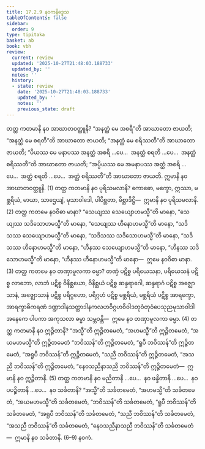 ```yaml
---
title: 17.2.9 နဝကနိဒ္ဒေသ
tableOfContents: false
sidebar:
  order: 9
type: tipitaka
basket: ab
book: vbh
review:
  current: review
  updated: '2025-10-27T21:48:03.188733'
  updated_by: ''
  notes: ''
  history:
  - state: review
    date: '2025-10-27T21:48:03.188733'
    updated_by: ''
    notes: ''
    previous_state: draft
---
```



<ReviewStatus review={frontmatter.review} showDetails={true} />

<HypothesisAnnotation frontmatter={frontmatter} />

<DynamicBreadcrumb />

<Division number="960" book="vbh" e="ch" v="30" p="403">

<Paragraph number="2915" book="vbh">
တတ္ထ ကတမာနိ နဝ အာဃာတဝတ္ထူနိ? “အနတ္ထံ မေ အစရီ”တိ အာဃာတော ဇာယတိ; “အနတ္ထံ မေ စရတီ”တိ အာဃာတော ဇာယတိ; “အနတ္ထံ မေ စရိဿတီ”တိ အာဃာတော ဇာယတိ; “ပိယဿ မေ မနာပဿ အနတ္ထံ အစရိ …ပေ…  အနတ္ထံ စရတိ …ပေ…  အနတ္ထံ စရိဿတီ”တိ အာဃာတော ဇာယတိ; “အပ္ပိယဿ မေ အမနာပဿ အတ္ထံ အစရိ …ပေ…  အတ္ထံ စရတိ …ပေ…  အတ္ထံ စရိဿတီ”တိ အာဃာတော ဇာယတိ. ဣမာနိ နဝ အာဃာတဝတ္ထူနိ. (1)
</Paragraph>

</Division>
<Division number="961" book="vbh" e="ch" v="30" p="404">

<Paragraph number="2916" book="vbh">
တတ္ထ ကတမာနိ နဝ ပုရိသမလာနိ? ကောဓော, မက္ခော, ဣဿာ, မစ္ဆရိယံ, မာယာ, သာဌေယျံ, မုသာဝါဒေါ, ပါပိစ္ဆတာ, မိစ္ဆာဒိဋ္ဌိ—  ဣမာနိ နဝ ပုရိသမလာနိ. (2)
</Paragraph>

</Division>
<Division number="962" book="vbh" e="ch" v="30" p="404">

<Paragraph number="2917" book="vbh">
တတ္ထ ကတမေ နဝဝိဓာ မာနာ? “သေယျဿ သေယျောဟမသ္မီ”တိ မာနော, “သေယျဿ သဒိသောဟမသ္မီ”တိ မာနော, “သေယျဿ ဟီနောဟမသ္မီ”တိ မာနော, “သဒိသဿ သေယျောဟမသ္မီ”တိ မာနော, “သဒိသဿ သဒိသောဟမသ္မီ”တိ မာနော, “သဒိသဿ ဟီနောဟမသ္မီ”တိ မာနော, “ဟီနဿ သေယျောဟမသ္မီ”တိ မာနော, “ဟီနဿ သဒိသောဟမသ္မီ”တိ မာနော, “ဟီနဿ ဟီနောဟမသ္မီ”တိ မာနော—  ဣမေ နဝဝိဓာ မာနာ. (3)
</Paragraph>

</Division>
<Division number="963" book="vbh" e="ch" v="30" p="404">

<Paragraph number="2918" book="vbh">
တတ္ထ ကတမေ နဝ တဏှာမူလကာ ဓမ္မာ? တဏှံ ပဋိစ္စ ပရိယေသနာ, ပရိယေသနံ ပဋိစ္စ လာဘော, လာဘံ ပဋိစ္စ ဝိနိစ္ဆယော, ဝိနိစ္ဆယံ ပဋိစ္စ ဆန္ဒရာဂေါ, ဆန္ဒရာဂံ ပဋိစ္စ အဇ္ဈောသာနံ, အဇ္ဈောသာနံ ပဋိစ္စ ပရိဂ္ဂဟော, ပရိဂ္ဂဟံ ပဋိစ္စ မစ္ဆရိယံ, မစ္ဆရိယံ ပဋိစ္စ အာရက္ခော, အာရက္ခာဓိကရဏံ ဒဏ္ဍာဒါနသတ္ထာဒါနကလဟဝိဂ္ဂဟဝိဝါဒတုဝံတုဝံပေသုညမုသာဝါဒါ အနေကေ ပါပကာ အကုသလာ ဓမ္မာ သမ္ဘဝန္တိ—  ဣမေ နဝ တဏှာမူလကာ ဓမ္မာ. (4)
</Paragraph>

</Division>
<Division number="964" book="vbh" e="ch" v="30" p="404">

<Paragraph number="2919" book="vbh">
တတ္ထ ကတမာနိ နဝ ဣဉ္ဇိတာနိ? “အသ္မီ”တိ ဣဉ္ဇိတမေတံ, “အဟမသ္မီ”တိ ဣဉ္ဇိတမေတံ, “အယမဟမသ္မီ”တိ ဣဉ္ဇိတမေတံ “ဘဝိဿန်”တိ ဣဉ္ဇိတမေတံ, “ရူပီ ဘဝိဿန်”တိ ဣဉ္ဇိတမေတံ, “အရူပီ ဘဝိဿန်”တိ ဣဉ္ဇိတမေတံ, “သညီ ဘဝိဿန်”တိ ဣဉ္ဇိတမေတံ, “အသညီ ဘဝိဿန်”တိ ဣဉ္ဇိတမေတံ, “နေဝသညီနာသညီ ဘဝိဿန်”တိ ဣဉ္ဇိတမေတံ—  ဣမာနိ နဝ ဣဉ္ဇိတာနိ. (5)
</Paragraph>

</Division>
<Division number="965" book="vbh" e="ch" v="30" p="404">

<Paragraph number="2920" book="vbh">
တတ္ထ ကတမာနိ နဝ မညိတာနိ …ပေ…  နဝ ဖန္ဒိတာနိ …ပေ…  နဝ ပပဉ္စိတာနိ …ပေ…  နဝ သင်္ခတာနိ? “အသ္မီ”တိ သင်္ခတမေတံ, “အဟမသ္မီ”တိ သင်္ခတမေတံ, “အယမဟမသ္မီ”တိ သင်္ခတမေတံ, “ဘဝိဿန်”တိ သင်္ခတမေတံ, “ရူပီ ဘဝိဿန်”တိ သင်္ခတမေတံ, “အရူပီ ဘဝိဿန်”တိ သင်္ခတမေတံ, “သညီ ဘဝိဿန်”တိ သင်္ခတမေတံ, “အသညီ ဘဝိဿန်”တိ သင်္ခတမေတံ, “နေဝသညီနာသညီ ဘဝိဿန်”တိ သင်္ခတမေတံ—  ဣမာနိ နဝ သင်္ခတာနိ. (6–9)

</Paragraph>
</Division>

<Paragraph number="2921" type="center" book="vbh">
နဝကံ.
</Paragraph>